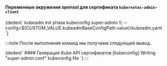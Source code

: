 

#### Переменные окружения openssl для сертификата `kubernetes-admin-client`
<CodeBlock language="bash">
  {dedent`
    kubeadm init phase kubeconfig super-admin \\
      --config=${CUSTOM_VALUE.kubeadmBaseConfigPath.value}/kubeadm.yaml
  `}
</CodeBlock>

:::note
После выполнения команд мы получаем следующий вывод.

<CodeBlock language="bash">
  {dedent`
    #### Генерация Kube API сертификатов
    [kubeconfig] Writing "super-admin.conf" kubeconfig file
  `}
</CodeBlock>
:::
